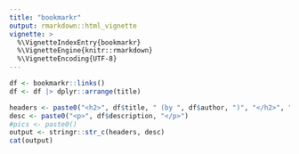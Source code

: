 ```yaml
---
title: "bookmarkr"
output: rmarkdown::html_vignette
vignette: >
  %\VignetteIndexEntry{bookmarkr}
  %\VignetteEngine{knitr::rmarkdown}
  %\VignetteEncoding{UTF-8}
---
```




```r
df <- bookmarkr::links()
df <- df |> dplyr::arrange(title)

headers <- paste0("<h2>", df$title, " (by ", df$author, ")", "</h2>", "<a href='", df$link, "'target='_blank'><img align='right' src='", df$pic, "' width='150' height='200'></a>")
desc <- paste0("<p>", df$description, "</p>")
#pics <- paste0()
output <- stringr::str_c(headers, desc)
cat(output)
```



